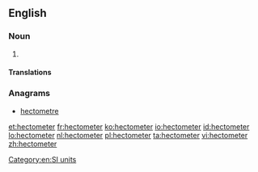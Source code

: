 ==English==

===Noun===
{{en-noun}}

# {{alternative spelling of|hectometre|from=US}}

====Translations====
{{trans-see|hectometre}}

===Anagrams===
* [[hectometre#English|hectometre]]

[[Category:en:SI units]]

[[et:hectometer]]
[[fr:hectometer]]
[[ko:hectometer]]
[[io:hectometer]]
[[id:hectometer]]
[[lo:hectometer]]
[[nl:hectometer]]
[[pl:hectometer]]
[[ta:hectometer]]
[[vi:hectometer]]
[[zh:hectometer]]